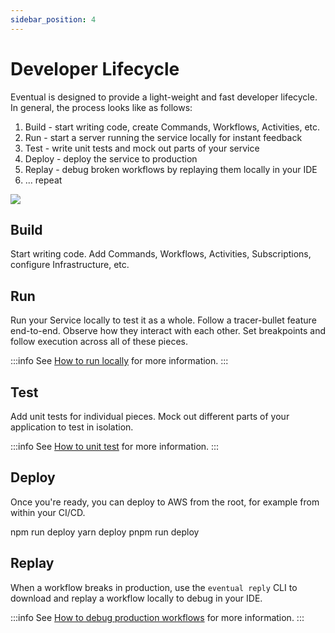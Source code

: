 ```yaml
---
sidebar_position: 4
---
```


# Developer Lifecycle

Eventual is designed to provide a light-weight and fast developer lifecycle. In general, the process looks like as follows:

1. Build - start writing code, create Commands, Workflows, Activities, etc.
2. Run - start a server running the service locally for instant feedback
3. Test - write unit tests and mock out parts of your service
4. Deploy - deploy the service to production
5. Replay - debug broken workflows by replaying them locally in your IDE
6. ... repeat

![](../../assets/dev-cycle.png)

## Build

Start writing code. Add Commands, Workflows, Activities, Subscriptions, configure Infrastructure, etc.

## Run

Run your Service locally to test it as a whole. Follow a tracer-bullet feature end-to-end. Observe how they interact with each other. Set breakpoints and follow execution across all of these pieces.

:::info
See [How to run locally](../how-to/run-locally.md) for more information.
:::

## Test

Add unit tests for individual pieces. Mock out different parts of your application to test in isolation.

:::info
See [How to unit test](../how-to/unit-test.md) for more information.
:::

## Deploy

Once you're ready, you can deploy to AWS from the root, for example from within your CI/CD.


<Tabs groupId="npm">
  <TabItem value="npm" label="npm" default>
    <CodeBlock>npm run deploy</CodeBlock>
  </TabItem>
  <TabItem value="yarn" label="yarn">
    <CodeBlock>yarn deploy</CodeBlock>
  </TabItem>
  <TabItem value="pnpm" label="pnpm">
    <CodeBlock>pnpm run deploy</CodeBlock>
  </TabItem>
</Tabs>

## Replay

When a workflow breaks in production, use the `eventual reply` CLI to download and replay a workflow locally to debug in your IDE.

:::info
See [How to debug production workflows](../how-to/debug-production-workflows.md) for more information.
:::
